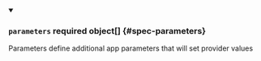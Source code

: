 


<details className="config-field" data-expandable="true" open>
<summary>

### `parameters` <span className="config-field-required" data-required="false">required</span> <span className="config-field-type">object[]</span> <span className="config-field-default"></span> <span className="config-field-enum"></span> {#spec-parameters}

Parameters define additional app parameters that will set provider values

</summary>

<PartialParametersreference />


</details>
